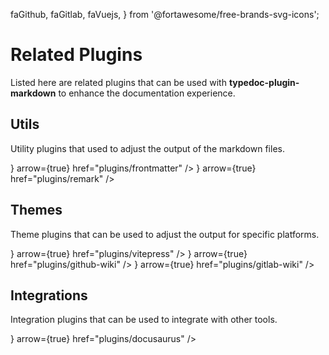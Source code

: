   faGithub,
  faGitlab,
  faVuejs,
} from '@fortawesome/free-brands-svg-icons';

# Related Plugins

Listed here are related plugins that can be used with **typedoc-plugin-markdown** to enhance the documentation experience.

## Utils

Utility plugins that used to adjust the output of the markdown files.

<Cards num={2}>
  <Cards.Card
    title="typedoc-plugin-frontmatter"
    icon={<FontAwesomeIcon icon={faFileLines} />}
    arrow={true}
    href="plugins/frontmatter"
  />
  <Cards.Card
    title="typedoc-plugin-remark"
    icon={<FontAwesomeIcon icon={faFileLines} />}
    arrow={true}
    href="plugins/remark"
  />
</Cards>

## Themes

Theme plugins that can be used to adjust the output for specific platforms.

<Cards num={2}>
  <Cards.Card
    title="typedoc-vitepress-theme"
    icon={<FontAwesomeIcon icon={faVuejs} />}
    arrow={true}
    href="plugins/vitepress"
  />
  <Cards.Card
    title="typedoc-github-wiki-theme"
    icon={<FontAwesomeIcon icon={faGithub} />}
    arrow={true}
    href="plugins/github-wiki"
  />
  <Cards.Card
    title="typedoc-gitlab-wiki-theme"
    icon={<FontAwesomeIcon icon={faGitlab} />}
    arrow={true}
    href="plugins/gitlab-wiki"
  />
</Cards>

## Integrations

Integration plugins that can be used to integrate with other tools.

<Cards num={2}>
  <Cards.Card
    title="docusaurus-plugin-typedoc"
    icon={<FontAwesomeIcon icon={faBook} />}
    arrow={true}
    href="plugins/docusaurus"
  />
</Cards>
